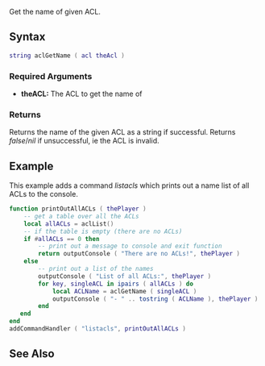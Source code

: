  
{{Server function}} 
Get the name of given ACL.

==Syntax== 
<syntaxhighlight lang="lua">
string aclGetName ( acl theAcl )
</syntaxhighlight> 
{{OOP||[[/acl.md|acl]]:getName|name|}}
===Required Arguments=== 
*'''theACL:''' The ACL to get the name of

===Returns===
Returns the name of the given ACL as a string if successful. Returns ''false''/''nil'' if unsuccessful, ie the ACL is invalid.

==Example== 
This example adds a command ''listacls'' which prints out a name list of all ACLs to the console.
<syntaxhighlight lang="lua">
function printOutAllACLs ( thePlayer )
    -- get a table over all the ACLs
    local allACLs = aclList()
    -- if the table is empty (there are no ACLs)
    if #allACLs == 0 then
        -- print out a message to console and exit function
        return outputConsole ( "There are no ACLs!", thePlayer )
    else
        -- print out a list of the names
        outputConsole ( "List of all ACLs:", thePlayer )
        for key, singleACL in ipairs ( allACLs ) do
            local ACLName = aclGetName ( singleACL )
            outputConsole ( "- " .. tostring ( ACLName ), thePlayer )
        end
   end
end
addCommandHandler ( "listacls", printOutAllACLs )
</syntaxhighlight>

==See Also==
{{ACL_functions}}